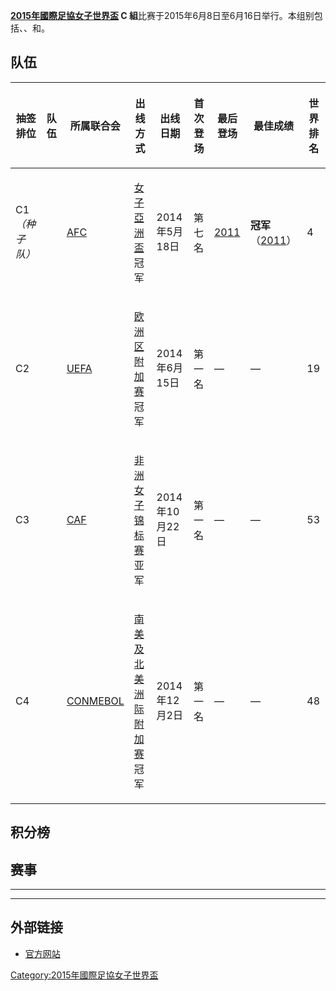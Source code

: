 {{NoteTA
|G1=足球
}}

'''[[2015年國際足協女子世界盃|2015年國際足協女子世界盃]] C 組'''比赛于2015年6月8日至6月16日举行。本组别包括{{nwft|日本}}、{{nwft|瑞士}}、{{nwft|喀麦隆}}和{{nwft|厄瓜多尔}}。

== 队伍 ==
{| class="wikitable sortable"
|-
! 抽签排位
! 队伍
! 所属联合会
! 出线方式
! 出线日期
! 首次登场
! 最后登场
! 最佳成绩
! 世界排名
|-
| C1''（种子队）'' || style=white-space:nowrap | {{fbw|JPN}} || [[AFC|AFC]] || [[2014年女子亞洲盃足球賽|女子亞洲盃]]冠军 || 2014年5月18日 || data-sort-value="7" | 第七名 || [[2011年國際足協女子世界盃|2011]] || data-sort-value="7.1" | '''冠军''' （[[2011年國際足協女子世界盃|2011]]） || 4
|-
| C2 || style=white-space:nowrap | {{fbw|SUI}} || [[UEFA|UEFA]] || [[2015年國際足協女子世界盃资格赛欧洲区附加赛|欧洲区附加赛]]冠军 || 2014年6月15日 || data-sort-value="1" | 第一名 || data-sort-value="2015" | — || data-sort-value="0.0" | — || 19
|-
| C3 || style=white-space:nowrap | {{fbw|CMR}} || [[CAF|CAF]] || [[2014年非洲女子足球锦标赛|非洲女子锦标赛]]亚军 || 2014年10月22日 || data-sort-value="1" | 第一名 || data-sort-value="2015" | — || data-sort-value="0.0" | — || 53
|-
| C4 || style=white-space:nowrap | {{fbw|ECU}} || [[CONMEBOL|CONMEBOL]] || [[2015年國際足協女子世界盃资格赛南美及北美洲际附加赛|南美及北美洲际附加赛]]冠军 || 2014年12月2日 || data-sort-value="1" | 第一名 || data-sort-value="2015" | — || data-sort-value="0.0" | — || 48
|}

== 积分榜 ==
{{2015年國際足協女子世界盃C組積分榜}}

== 赛事 ==
{{Football box
| date= 2015年6月8日
| time= 16:00 PDT (UTC−7)
| team1= {{fbw-rt|CMR}}
| score= 6–0
| report= [http://www.fifa.com/womensworldcup/matches/round=268020/match=300269491/index.html 报告]
| team2={{fbw|ECU}}
| goals1= [[Madeleine_Ngono_Mani|Ngono Mani]] {{goal|34}} <br> [[Gaelle_Enganamouit|Enganamouit]] {{goal|36||73||90+4|pen.}} <br> [[Christine_Manie|Manie]] {{goal|44|pen.}} <br> [[Gabrielle_Onguene|Onguene]] {{goal|79|pen.}}
| goals2=
| stadium= [[温哥华|温哥华]]，[[卑诗体育馆|卑诗体育馆]]
| attendance= 25,942
| referee= Katalin Kulcsar（[[匈牙利足球總會|匈牙利]]）
}}
{{Football box
| date= 2015年6月8日
| time= 19:00 PDT (UTC−7)
| team1={{fbw-rt|JPN}}
| score=  1–0
| report= [http://www.fifa.com/womensworldcup/matches/round=268020/match=300269509/index.html 报告]
| team2= {{fbw|SUI}}
| goals1= [[宫间绫|宫间绫]] {{goal|29|pen.}}
| goals2=
| stadium= [[温哥华|温哥华]]，[[卑诗体育馆|卑诗体育馆]]
| attendance= 25,942
| referee= Lucilla Venegas（[[墨西哥足球協會|墨西哥]]）
}}
----
{{Football box
| date= 2015年6月12日
| time= 16:00 PDT (UTC−7)
| team1= {{fbw-rt|SUI}}
| score= 10–1
| report= [http://www.fifa.com/womensworldcup/matches/round=268020/match=300269474/index.html 报告]
| team2= {{fbw|ECU}}
| goals1= [[Angie_Ponce|Ponce]] {{goal|24|o.g.|71|o.g.}} <br> [[Eseosa_Aigbogun|Aigbogun]] {{goal|45+2}} <br> [[Fabienne_Humm|Humm]] {{goal|47||49||52}} <br> [[Ramona_Bachmann|Bachmann]] {{goal|60|pen.||61||81}} <br> [[Martina_Moser|Moser]] {{goal|76}} 
| goals2= [[Angie_Ponce|Ponce]] {{goal|64|pen.}}
| stadium= [[温哥华|温哥华]][[卑诗体育馆|卑诗体育馆]]
| attendance= 31,441
| referee= Rita Gani（[[馬來西亞足球協會|馬來西亞]]）
}}
{{Football box
| date= 2015年6月12日
| time= 19:00 PDT (UTC−7)
| team1= {{fbw-rt|JPN}}
| score= 2–1
| report= [http://www.fifa.com/womensworldcup/matches/round=268020/match=300269476/index.html 报告]
| team2= {{fbw|CMR}}
| goals1= [[鮫島彩|鮫島彩]] {{goal|6}} <br> [[菅澤優衣香|菅澤優衣香]] {{goal|17}}
| goals2= [[Ajara_Nchout|Nchout]] {{goal|90}}
| stadium= [[温哥华|温哥华]]，[[卑诗体育馆|卑诗体育馆]]
| attendance= 31,441
| referee= Pernilla Larsson（[[瑞典足球協會|瑞典]]）
}}
----
{{Football box
| date= 2015年6月16日
| time= 16:00 CDT (UTC−5)
| team1= {{fbw-rt|ECU}}
| score= 0–1
| report= [http://www.fifa.com/womensworldcup/matches/round=268020/match=300269507/index.html 报告]
| team2= {{fbw|JPN}}
| goals1=
| goals2= [[大仪见优季|大仪见优季]] {{goal|5}}
| stadium= [[温尼伯|温尼伯]]，[[温尼伯体育场|温尼伯体育场]]
| attendance= 14,522
| referee= Melissa Borjas（[[洪都拉斯國家足球協會|洪都拉斯]]）
}}
{{Football box
| date= 2015年6月16日
| time= 15:00 MDT (UTC−6)
| team1= {{fbw-rt|SUI}}
| score= 1–2
| report= [http://www.fifa.com/womensworldcup/matches/round=268020/match=300269471/index.html 报告]
| team2= {{fbw|CMR}}
| goals1= [[Ana_Maria_Crnogorcevic|Crnogorcevic]] {{goal|24}}
| goals2= [[Gabrielle_Onguene|Aboudi Onguene]]{{goal|47}}<br> [[Madeleine_Ngono_Mani|Ngono Mani]] {{goal|62}}
| stadium= [[埃德蒙顿|埃德蒙顿]]，[[大英國協體育場|大英國協體育場]]
| attendance= 10,177
| referee= Claudia Umpierrez（[[烏拉圭足球協會|烏拉圭]]）
}}

== 外部链接 ==
*[http://www.fifa.com/womensworldcup/index.html 官方网站]{{Wayback|url=http://www.fifa.com/womensworldcup/index.html |date=20150604051823 }}

{{2015年女子世界杯足球赛}}
[[Category:2015年國際足協女子世界盃|Category:2015年國際足協女子世界盃]]